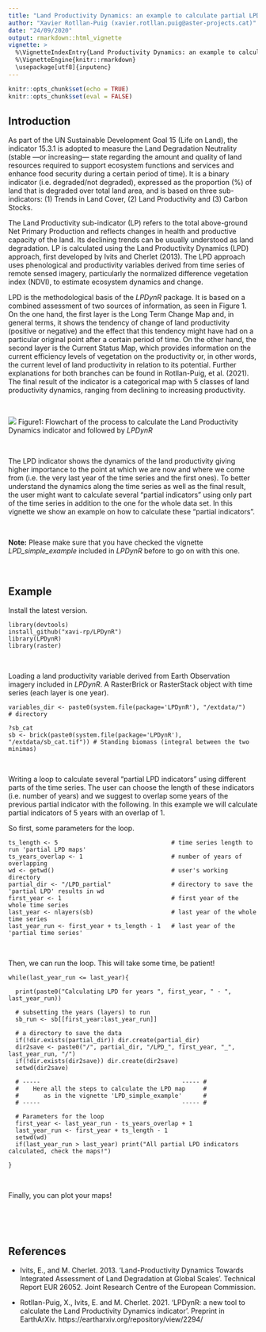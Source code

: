 ```yaml
---
title: "Land Productivity Dynamics: an example to calculate partial LPD indicators with *LPDynR*"
author: "Xavier Rotllan-Puig (xavier.rotllan.puig@aster-projects.cat)"
date: "24/09/2020"
output: rmarkdown::html_vignette
vignette: >
  %\VignetteIndexEntry{Land Productivity Dynamics: an example to calculate partial LPD indicators with LPDynR}
  %\VignetteEngine{knitr::rmarkdown}
  \usepackage[utf8]{inputenc}
---
```


```r
knitr::opts_chunk$set(echo = TRUE)
knitr::opts_chunk$set(eval = FALSE)
```


## Introduction

As part of the UN Sustainable Development Goal 15 (Life on Land), the indicator 15.3.1 is adopted to measure the Land Degradation Neutrality (stable —or increasing— state regarding the amount and quality of land resources required to support ecosystem functions and services and enhance food security during a certain period of time). It is a binary indicator (i.e. degraded/not degraded), expressed as the proportion (%) of land that is degraded over total land area, and is based on three sub-indicators: (1) Trends in Land Cover, (2) Land Productivity and (3) Carbon Stocks. 

The Land Productivity sub-indicator (LP) refers to the total above-ground Net Primary Production and reflects changes in health and productive capacity of the land. Its declining trends can be usually understood as land degradation. LP is calculated using the Land Productivity Dynamics (LPD) approach, first developed by Ivits and Cherlet (2013). The LPD approach uses phenological and productivity variables derived from time series of remote sensed imagery, particularly the normalized difference vegetation index (NDVI), to estimate ecosystem dynamics and change. 

LPD is the methodological basis of the *LPDynR* package. It is based on a combined assessment of two sources of information, as seen in Figure 1. On the one hand, the first layer is the Long Term Change Map and, in general terms, it shows the tendency of change of land productivity (positive or negative) and the effect that this tendency might have had on a particular original point after a certain period of time. On the other hand, the second layer is the Current Status Map, which provides information on the current efficiency levels of vegetation on the productivity or, in other words, the current level of land productivity in relation to its potential. Further explanations for both branches can be found in Rotllan-Puig, et al. (2021). The final result of the indicator is a categorical map with 5 classes of land productivity dynamics, ranging from declining to increasing productivity.

&nbsp;

![](graph02.png?raw=true)
Figure1: Flowchart of the process to calculate the Land Productivity Dynamics indicator and followed by *LPDynR*
&nbsp;

&nbsp;

The LPD indicator shows the dynamics of the land productivity giving higher importance to the point at which we are now and where we come from (i.e. the very last year of the time series and the first ones). To better understand the dynamics along the time series as well as the final result, the user might want to calculate several "partial indicators" using only part of the time series in addition to the one for the whole data set. In this vignette we show an example on how to calculate these "partial indicators". 

&nbsp;


**Note:** Please make sure that you have checked the vignette *LPD_simple_example* included in *LPDynR* before to go on with this one.
&nbsp;

&nbsp;


## Example

Install the latest version.
```
library(devtools)
install_github("xavi-rp/LPDynR")
library(LPDynR)
library(raster)
```
&nbsp;

Loading a land productivity variable derived from Earth Observation imagery included in *LPDynR*. A RasterBrick or RasterStack object with time series (each layer is one year).

```
variables_dir <- paste0(system.file(package='LPDynR'), "/extdata/")   # directory

?sb_cat
sb <- brick(paste0(system.file(package='LPDynR'), "/extdata/sb_cat.tif")) # Standing biomass (integral between the two minimas)
```
&nbsp;


Writing a loop to calculate several "partial LPD indicators" using different parts of the time series. The user can choose the length of these indicators (i.e. number of years) and we suggest to overlap some years of the previous partial indicator with the following. In this example we will calculate partial indicators of 5 years with an overlap of 1. 

So first, some parameters for the loop.

```
ts_length <- 5                                # time series length to run 'partial LPD maps'
ts_years_overlap <- 1                         # number of years of overlapping
wd <- getwd()                                 # user's working directory
partial_dir <- "/LPD_partial"                 # directory to save the 'partial LPD' results in wd
first_year <- 1                               # first year of the whole time series
last_year <- nlayers(sb)                      # last year of the whole time series
last_year_run <- first_year + ts_length - 1   # last year of the 'partial time series'
```
&nbsp;


Then, we can run the loop. This will take some time, be patient!

```
while(last_year_run <= last_year){

  print(paste0("Calculating LPD for years ", first_year, " - ", last_year_run))
  
  # subsetting the years (layers) to run
  sb_run <- sb[[first_year:last_year_run]]

  # a directory to save the data
  if(!dir.exists(partial_dir)) dir.create(partial_dir)
  dir2save <- paste0("/", partial_dir, "/LPD_", first_year, "_", last_year_run, "/")
  if(!dir.exists(dir2save)) dir.create(dir2save)
  setwd(dir2save)

  # -----                                        ----- #
  #    Here all the steps to calculate the LPD map     #
  #       as in the vignette 'LPD_simple_example'      #
  # -----                                        ----- #

  # Parameters for the loop
  first_year <- last_year_run - ts_years_overlap + 1
  last_year_run <- first_year + ts_length - 1
  setwd(wd)
  if(last_year_run > last_year) print("All partial LPD indicators calculated, check the maps!")

}
```
&nbsp;

Finally, you can plot your maps!


&nbsp;

&nbsp;

## References

- Ivits, E., and M. Cherlet. 2013. 'Land-Productivity Dynamics Towards Integrated Assessment of Land Degradation at Global Scales'. Technical Report EUR 26052. Joint Research Centre of the European Commission.

- Rotllan-Puig, X., Ivits, E. and M. Cherlet. 2021. 'LPDynR: a new tool to calculate the Land Productivity Dynamics indicator'. Preprint in EarthArXiv. https://eartharxiv.org/repository/view/2294/



